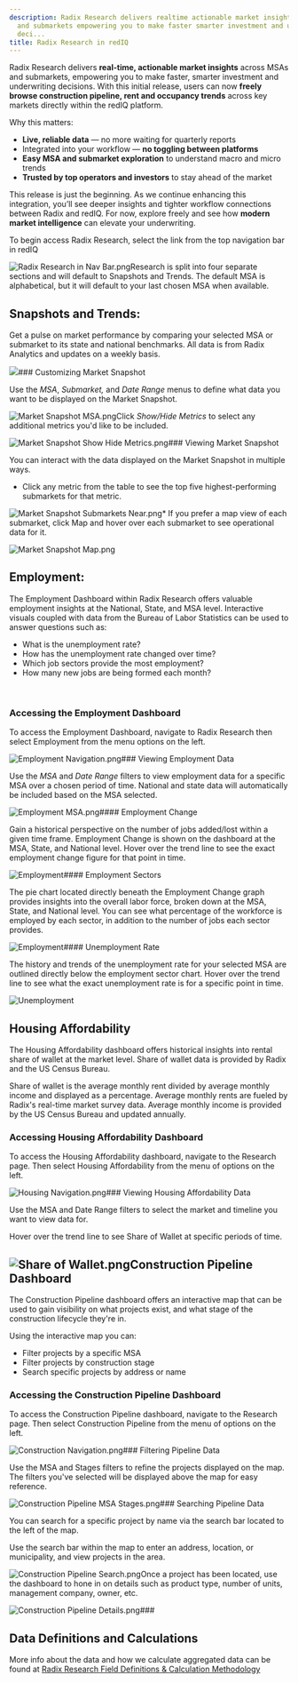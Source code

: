 ```yaml
---
description: Radix Research delivers realtime actionable market insights across MSAs
  and submarkets empowering you to make faster smarter investment and underwriting
  deci...
title: Radix Research in redIQ
---
```


Radix Research delivers **real-time, actionable market insights** across MSAs and submarkets, empowering you to make faster, smarter investment and underwriting decisions. With this initial release, users can now **freely browse construction pipeline, rent and occupancy trends** across key markets directly within the redIQ platform.

Why this matters:

* **Live, reliable data** — no more waiting for quarterly reports
* Integrated into your workflow — **no toggling between platforms**
* **Easy MSA and submarket exploration** to understand macro and micro trends
* **Trusted by top operators and investors** to stay ahead of the market

This release is just the beginning. As we continue enhancing this integration, you’ll see deeper insights and tighter workflow connections between Radix and redIQ. For now, explore freely and see how **modern market intelligence** can elevate your underwriting.

To begin access Radix Research, select the link from the top navigation bar in redIQ

![Radix Research in Nav Bar.png](/images/rediq/55febdb9b2ef07b7356e24a11ea7d749725f0e42.png)Research is split into four separate sections and will default to Snapshots and Trends. The default MSA is alphabetical, but it will default to your last chosen MSA when available.

**Snapshots and Trends:**
-------------------------

Get a pulse on market performance by comparing your selected MSA or submarket to its state and national benchmarks. All data is from Radix Analytics and updates on a weekly basis.

![](/images/rediq/289075382cb956c6c78c511ff8859f266d9f9d93.png)### Customizing Market Snapshot

Use the *MSA*, *Submarket,* and *Date Range* menus to define what data you want to be displayed on the Market Snapshot.

![Market Snapshot MSA.png](/images/rediq/c37dba0b56111fdc34cdb4da12584f820d57987a.png)Click *Show/Hide Metrics* to select any additional metrics you'd like to be included.

![Market Snapshot Show Hide Metrics.png](/images/rediq/cfea2881ea69ff3c2e8e6c8fca212eaf26c937fb.png)### Viewing Market Snapshot

You can interact with the data displayed on the Market Snapshot in multiple ways. 

* Click any metric from the table to see the top five highest-performing submarkets for that metric.

![Market Snapshot Submarkets Near.png](/images/rediq/c0f1e4801723956087148706dcaa234212b01c36.png)* If you prefer a map view of each submarket, click Map and hover over each submarket to see operational data for it.

![Market Snapshot Map.png](/images/rediq/c730b483ec162ae0e503f7bda09623f6b5831417.png) 

**Employment:**
---------------

The Employment Dashboard within Radix Research offers valuable employment insights at the National, State, and MSA level. Interactive visuals coupled with data from the Bureau of Labor Statistics can be used to answer questions such as:

* What is the unemployment rate?
* How has the unemployment rate changed over time?
* Which job sectors provide the most employment?
* How many new jobs are being formed each month?

 

### Accessing the Employment Dashboard

To access the Employment Dashboard, navigate to Radix Research then select Employment from the menu options on the left.

![Employment Navigation.png](/images/rediq/74bdb3ac0a8d900f33cb9d7c46f06aa65d59eff0.png)### Viewing Employment Data

Use the *MSA* and *Date Range* filters to view employment data for a specific MSA over a chosen period of time. National and state data will automatically be included based on the MSA selected. 

![Employment MSA.png](/images/rediq/5e7457a8fa5c99d8c17a5927846c8b0380e93583.png)#### Employment Change

Gain a historical perspective on the number of jobs added/lost within a given time frame. Employment Change is shown on the dashboard at the MSA, State, and National level. Hover over the trend line to see the exact employment change figure for that point in time. 

![Employment](https://help.radix.com/hc/article_attachments/16552268786317)#### Employment Sectors

The pie chart located directly beneath the Employment Change graph provides insights into the overall labor force, broken down at the MSA, State, and National level. You can see what percentage of the workforce is employed by each sector, in addition to the number of jobs each sector provides. 

![Employment](https://help.radix.com/hc/article_attachments/16554190593549)#### Unemployment Rate

The history and trends of the unemployment rate for your selected MSA are outlined directly below the employment sector chart. Hover over the trend line to see what the exact unemployment rate is for a specific point in time. 

<Frame>
  <img src="https://help.radix.com/hc/article_attachments/16554507874445" alt="Unemployment" />
</Frame>

Housing Affordability
---------------------

The Housing Affordability dashboard offers historical insights into rental share of wallet at the market level. Share of wallet data is provided by Radix and the US Census Bureau. 

Share of wallet is the average monthly rent divided by average monthly income and displayed as a percentage. Average monthly rents are fueled by Radix's real-time market survey data. Average monthly income is provided by the US Census Bureau and updated annually.

### Accessing Housing Affordability Dashboard

To access the Housing Affordability dashboard, navigate to the Research page. Then select Housing Affordability from the menu of options on the left. 

![Housing Navigation.png](/images/rediq/868c4de979175268211b26d00db0ec8ef59a9b9d.png)### Viewing Housing Affordability Data

Use the MSA and Date Range filters to select the market and timeline you want to view data for. 

Hover over the trend line to see Share of Wallet at specific periods of time. 

![Share of Wallet.png](/images/rediq/cd011b0666ac47dec01a3721252648718cacbd00.png)Construction Pipeline Dashboard
-------------------------------

The Construction Pipeline dashboard offers an interactive map that can be used to gain visibility on what projects exist, and what stage of the construction lifecycle they're in. 

Using the interactive map you can:

* Filter projects by a specific MSA
* Filter projects by construction stage
* Search specific projects by address or name

### Accessing the Construction Pipeline Dashboard

To access the Construction Pipeline dashboard, navigate to the Research page. Then select Construction Pipeline from the menu of options on the left. 

![Construction Navigation.png](/images/rediq/c85ebaf66986142b040a8bac1af579085a569f9e.png)### Filtering Pipeline Data

Use the MSA and Stages filters to refine the projects displayed on the map. The filters you've selected will be displayed above the map for easy reference. 

![Construction Pipeline MSA Stages.png](/images/rediq/7c9dc6716eac34b6a1dc2c1bb3ece7570d1ad426.png)### Searching Pipeline Data

You can search for a specific project by name via the search bar located to the left of the map.

Use the search bar within the map to enter an address, location, or municipality, and view projects in the area. 

![Construction Pipeline Search.png](/images/rediq/857f036bf7f78b1cbc28cbcc3391c9cb72c767b9.png)Once a project has been located, use the dashboard to hone in on details such as product type, number of units, management company, owner, etc. 

![Construction Pipeline Details.png](/images/rediq/8a5d49a904e115e4dc7c49c32494f6fad44956a3.png)### 

Data Definitions and Calculations
---------------------------------

More info about the data and how we calculate aggregated data can be found at [Radix Research Field Definitions & Calculation Methodology](kb://article/zendesk:rediq:38807668463764)